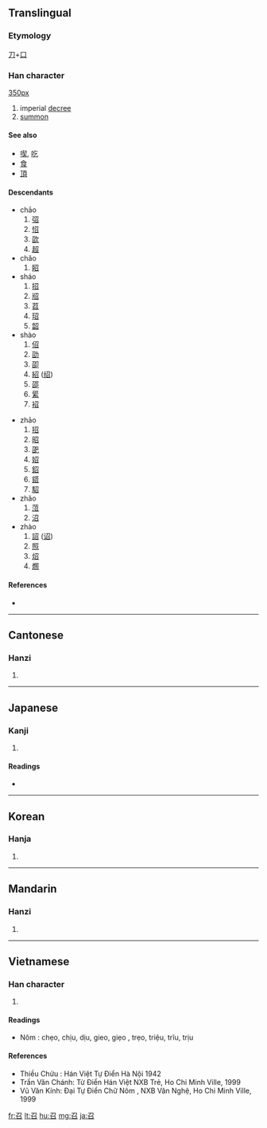 ==Translingual==

===Etymology===
[[刀]]+[[口]]
===Han character===
[[image:{{PAGENAME}}-bw.png|350px]]

{{Han char|rn=30|rad=口|as=02|sn=5|four=1760<sub>2</sub>|canj=尸竹口 (SHR)|ids=⿱[[刀]][[口]]}}

# imperial [[decree]]
# [[summon]]

====See also====
* [[喫]], [[吃]]
* [[食]]
* [[頂]]

====Descendants====
{{top2}}
*chāo
*#[[弨]]
*#[[怊]]
*#[[欩]]
*#[[超]]
*chǎo
*#[[眧]]
*sháo
*#[[招]]
*#[[牊]]
*#[[苕]]
*#[[玿]]
*#[[韶]]
*shào 
*#[[佋]]
*#[[劭]]
*#[[卲]] 
*#[[紹]] ([[绍]])
*#[[邵]]
*#[[綤]] 
*#[[袑]]
{{mid2}}
*zhāo 
*#[[招]] 
*#[[昭]] 
*#[[巶]] 
*#[[妱]] 
*#[[鉊]] 
*#[[鍣]] 
*#[[駋]]
*zhǎo 
*#[[菬]]
*#[[沼]]
*zhào
*#[[詔]] ([[诏]])
*#[[照]]
*#[[炤]]
*#[[燳]]
{{bottom}}

====References====
* {{Han ref|kx=0172.070|dkj=03241|dj=0383.030|hdz=10574.030|uh=53EC|ud=21484|bh=A56C|bd=42348}}


----

==Cantonese==

===Hanzi===
{{yue-hanzi|jyut=[[ziu6]], [[siu6]]|y=jiu6, siu6}}

# {{defn|Cantonese}}

----

==Japanese==

===Kanji===
{{ja-kanji|grade=c|rs=口02}}

# {{defn|Japanese}}

====Readings====
* {{ja-readings|on=[[しょう]] (shō)|kun=[[めす]] (mesu)}}

----

==Korean==

===Hanja===
{{ko-hanja|hangeul=[[소]], [[조]]|rv=so, jo|mr=so, cho}}

# {{defn|Korean}}

----

==Mandarin==

===Hanzi===
{{cmn-hanzi|pin=[[zhào]] ([[zhao4]])|wg=chao<sup>4</sup>}}

# {{defn|Mandarin}}

----

==Vietnamese==
===Han character===
{{vi-hantu|triệu}}
# {{defn|Vietnamese}}
====Readings====
*Nôm : chẹo, chịu, dịu, gieo, giẹo , trẹo, triệu, trĩu, trịu
====References====
*Thiều Chửu : Hán Việt Tự Điển  Hà Nội 1942
*Trần Văn Chánh: Từ Điển Hán Việt NXB Trẻ, Ho Chi Minh Ville, 1999
*Vũ Văn Kính: Đại Tự Điển Chữ Nôm , NXB Văn Nghệ, Ho Chi Minh Ville, 1999

[[fr:召]]
[[lt:召]]
[[hu:召]]
[[mg:召]]
[[ja:召]]